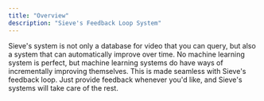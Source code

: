 ```yaml
---
title: "Overview"
description: "Sieve's Feedback Loop System"
---
```


Sieve's system is not only a database for video that you can query, but also a system that can automatically improve over time. No machine learning system is perfect, but machine learning systems do have ways of incrementally improving themselves. This is made seamless with Sieve's feedback loop. Just provide feedback whenever you'd like, and Sieve's systems will take care of the rest.